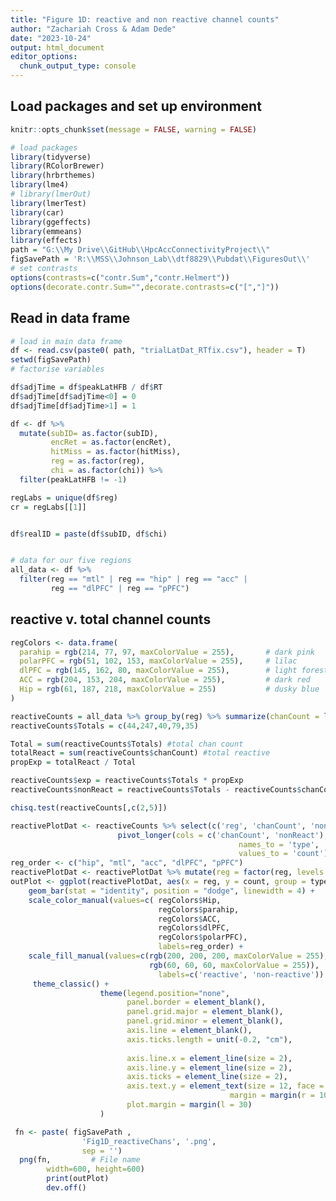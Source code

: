 ```yaml
---
title: "Figure 1D: reactive and non reactive channel counts"
author: "Zachariah Cross & Adam Dede"
date: "2023-10-24"
output: html_document
editor_options: 
  chunk_output_type: console
---
```


## Load packages and set up environment

```r

knitr::opts_chunk$set(message = FALSE, warning = FALSE)

# load packages
library(tidyverse)
library(RColorBrewer)
library(hrbrthemes)
library(lme4)
# library(lmerOut)
library(lmerTest)
library(car)
library(ggeffects)
library(emmeans)
library(effects)
path = "G:\\My Drive\\GitHub\\HpcAccConnectivityProject\\"
figSavePath = 'R:\\MSS\\Johnson_Lab\\dtf8829\\Pubdat\\FiguresOut\\'
# set contrasts
options(contrasts=c("contr.Sum","contr.Helmert"))
options(decorate.contr.Sum="",decorate.contrasts=c("[","]"))

```

## Read in data frame

```r

# load in main data frame
df <- read.csv(paste0( path, "trialLatDat_RTfix.csv"), header = T)
setwd(figSavePath)
# factorise variables

df$adjTime = df$peakLatHFB / df$RT
df$adjTime[df$adjTime<0] = 0
df$adjTime[df$adjTime>1] = 1

df <- df %>%
  mutate(subID= as.factor(subID),
         encRet = as.factor(encRet),
         hitMiss = as.factor(hitMiss),
         reg = as.factor(reg),
         chi = as.factor(chi)) %>% 
  filter(peakLatHFB != -1)

regLabs = unique(df$reg)
cr = regLabs[[1]]


df$realID = paste(df$subID, df$chi)


# data for our five regions
all_data <- df %>% 
  filter(reg == "mtl" | reg == "hip" | reg == "acc" | 
         reg == "dlPFC" | reg == "pPFC")

```
## reactive v. total channel counts

```r
regColors <- data.frame(
  parahip = rgb(214, 77, 97, maxColorValue = 255),       # dark pink 
  polarPFC = rgb(51, 102, 153, maxColorValue = 255),     # lilac
  dlPFC = rgb(145, 162, 80, maxColorValue = 255),        # light forest green
  ACC = rgb(204, 153, 204, maxColorValue = 255),         # dark red
  Hip = rgb(61, 187, 218, maxColorValue = 255)           # dusky blue
)

reactiveCounts = all_data %>% group_by(reg) %>% summarize(chanCount = length(unique(realID)))
reactiveCounts$Totals = c(44,247,40,79,35)

Total = sum(reactiveCounts$Totals) #total chan count
totalReact = sum(reactiveCounts$chanCount) #total reactive
propExp = totalReact / Total

reactiveCounts$exp = reactiveCounts$Totals * propExp
reactiveCounts$nonReact = reactiveCounts$Totals - reactiveCounts$chanCount

chisq.test(reactiveCounts[,c(2,5)])

reactivePlotDat <- reactiveCounts %>% select(c('reg', 'chanCount', 'nonReact')) %>%
                        pivot_longer(cols = c('chanCount', 'nonReact'), 
                                                   names_to = 'type', 
                                                   values_to = 'count')
reg_order <- c("hip", "mtl", "acc", "dlPFC", "pPFC")
reactivePlotDat <- reactivePlotDat %>% mutate(reg = factor(reg, levels = reg_order))
outPlot <- ggplot(reactivePlotDat, aes(x = reg, y = count, group = type, fill = type)) +
    geom_bar(stat = "identity", position = "dodge", linewidth = 4) +
    scale_color_manual(values=c( regColors$Hip,
                                 regColors$parahip,
                                 regColors$ACC, 
                                 regColors$dlPFC,
                                 regColors$polarPFC),
                                 labels=reg_order) +
    scale_fill_manual(values=c(rgb(200, 200, 200, maxColorValue = 255),
                               rgb(60, 60, 60, maxColorValue = 255)),
                                 labels=c('reactive', 'non-reactive')) +
     theme_classic() +
                    theme(legend.position="none",
                          panel.border = element_blank(),
                          panel.grid.major = element_blank(),
                          panel.grid.minor = element_blank(),
                          axis.line = element_blank(),
                          axis.ticks.length = unit(-0.2, "cm"),
                          
                          axis.line.x = element_line(size = 2),  
                          axis.line.y = element_line(size = 2),
                          axis.ticks = element_line(size = 2),
                          axis.text.y = element_text(size = 12, face = "bold", 
                                                 margin = margin(r = 10)),
                          plot.margin = margin(l = 30)  
                    )

 fn <- paste( figSavePath ,
                'Fig1D_reactiveChans', '.png', 
                sep = '')
  png(fn,         # File name
        width=600, height=600)
        print(outPlot)
        dev.off()

```



